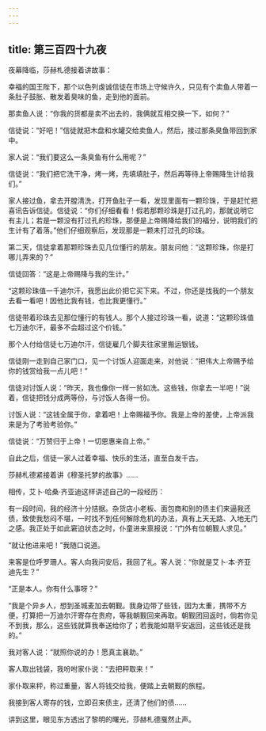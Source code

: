 ```yaml
---
---
---
```

title: 第三百四十九夜
---






夜幕降临，莎赫札德接着讲故事：





幸福的国王陛下，那个以色列虔诚信徒在市场上守候许久，只见有个卖鱼人带着一条肚子鼓胀、散发着臭味的鱼，走到他的面前。

那卖鱼人说：“你我的货都是卖不出去的，我俩就互相交换一下，如何？”

信徒说：“好吧！”信徒就把木盘和水罐交给卖鱼人，然后，接过那条臭鱼带回到家中。

家人说：“我们要这么一条臭鱼有什么用呢？”

信徒说：“我们把它洗干净，烤一烤，先填填肚子，然后再等待上帝赐降生计给我们。”

家人接过鱼，拿去开膛清洗，打开鱼肚子一看，发现里面有一颗珍珠，于是赶忙把喜讯告诉信徒。信徒说：“你们仔细看看！假若那颗珍珠是打过孔的，那就说明它有主儿；若是一颗没有打过孔的珍珠，那便是上帝赐降给我们的福分，说明我们的生计有了着落。”他们仔细观察后，发现那是一颗未打过孔的珍珠。

第二天，信徒拿着那颗珍珠去见几位懂行的朋友。朋友问他：“这颗珍珠，你是打哪儿弄来的？”

信徒回答：“这是上帝赐降与我的生计。”

“这颗珍珠值一千迪尔汗，我愿出此价把它买下来。不过，你还是找我的一个朋友去看一看吧！因他比我有钱，也比我更懂行。”

信徒带着珍珠去见那位懂行的有钱人。那个人接过珍珠一看，说道：“这颗珍珠值七万迪尔汗，最多不会超过这个价钱。”

那个人付给信徒七万迪尔汗，信徒雇几个脚夫往家里搬运银钱。

信徒刚一走到自己家门口，见一个讨饭人迎面走来，对他说：“把伟大上帝赐予给你的钱赏给我一点儿吧！”

信徒对讨饭人说：“昨天，我也像你一样一贫如洗。这些钱，你拿去一半吧！”说着，信徒把钱分成两等份，与讨饭人各得一份。

讨饭人说：“这钱全属于你，拿着吧！上帝赐福予你。我是上帝的差使，上帝派我来是为了考验考验你。”

信徒说：“万赞归于上帝！一切恩惠来自上帝。”

自此之后，信徒一家人过着幸福、快乐的生活，直至白发千古。





莎赫札德紧接着讲《穆圣托梦的故事》……

相传，艾卜·哈桑·齐亚迪这样讲述自己的一段经历：

有一段时间，我的经济十分拮据。杂货店小老板、面包商和别的债主们来逼我还债，致使我愁闷不堪，一时找不到任何解除危机的办法，真有上天无路、入地无门之感。我正处于如此窘迫状态之时，仆童进来禀报说：“门外有位朝觐人求见。”

“就让他进来吧！”我随口说道。

来客是位呼罗珊人。客人向我问安后，我回了礼。客人说：“你就是艾卜·本·齐亚迪先生？”

“正是本人。你有什么事呀？”

“我是个异乡人，想到圣城麦加去朝觐。我身边带了些钱，因为太重，携带不方便，打算把一万迪尔汗寄存在贵府，等我朝觐回来再取。朝觐团回返时，倘若你见不到我，那么，这些钱就算我奉送给你了；若我能如期平安返回，这些钱还是我的。”

我对客人说：“就照你说的办！愿真主襄助。”

客人取出钱袋，我吩咐家仆说：“去把秤取来！”

家仆取来秤，称过重量，客人将钱交给我，便踏上去朝觐的旅程。

我接到客人寄存的钱，立即召来债主，还清了他们的债……





讲到这里，眼见东方透出了黎明的曙光，莎赫札德戛然止声。